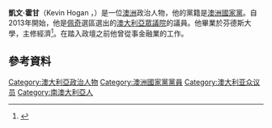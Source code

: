 '''凱文·霍甘'''（Kevin Hogan ，{{bd|1963年|8月11日}}）是一位[[澳洲|澳洲]]政治人物，他的黨籍是[[澳洲國家黨|澳洲國家黨]]。自2013年開始，他是[[佩奇_(澳大利亞國會選區)|佩奇]]選區選出的[[澳大利亞眾議院|澳大利亞眾議院]]的議員。他畢業於芬德斯大學，主修經濟<ref>{{Cite web |url=http://www.flinders.edu.au/ |title=存档副本 |accessdate=2020-09-30 |archive-date=2020-09-26 |archive-url=https://web.archive.org/web/20200926201425/https://www.flinders.edu.au/ |dead-url=no }}</ref>。在踏入政壇之前他曾從事金融業的工作。
==參考資料==
{{Reflist}}
[[Category:澳大利亞政治人物|Category:澳大利亞政治人物]]
[[Category:澳洲國家黨黨員|Category:澳洲國家黨黨員]]
[[Category:澳大利亚众议员|Category:澳大利亚众议员]]
[[Category:南澳大利亞人|Category:南澳大利亞人]]